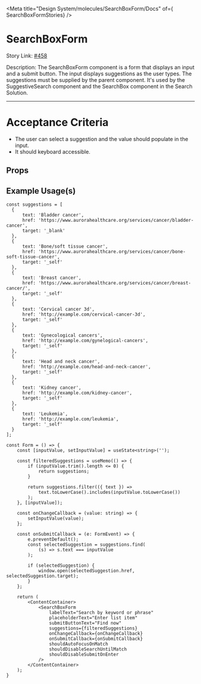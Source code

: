 
<Meta title="Design System/molecules/SearchBoxForm/Docs" of={ SearchBoxFormStories} />

# SearchBoxForm

Story Link: [#458](https://github.com/ahc-digital/migration-planning-tracking/issues/458)

Description: The SearchBoxForm component is a form that displays an input and a submit button. The input displays suggestions as the user types. The suggestions must be supplied by the parent component.
It's used by the SuggestiveSearch component and the SearchBox component in the Search Solution.

---
# Acceptance Criteria
- The user can select a suggestion and the value should populate in the input.
- It should keyboard accessible.

<Stories />

## Props
<Controls />


## Example Usage(s)
```tsx
const suggestions = [
  {
      text: 'Bladder cancer',
      href: 'https://www.aurorahealthcare.org/services/cancer/bladder-cancer',
      target: '_blank'
  },
  {
      text: 'Bone/soft tissue cancer',
      href: 'https://www.aurorahealthcare.org/services/cancer/bone-soft-tissue-cancer',
      target: '_self'
  },
  {
      text: 'Breast cancer',
      href: 'https://www.aurorahealthcare.org/services/cancer/breast-cancer/',
      target: '_self'
  },
  {
      text: 'Cervical cancer 3d',
      href: 'http://example.com/cervical-cancer-3d',
      target: '_self'
  },
  {
      text: 'Gynecological cancers',
      href: 'http://example.com/gynelogical-cancers',
      target: '_self'
  },
  {
      text: 'Head and neck cancer',
      href: 'http://example.com/head-and-neck-cancer',
      target: '_self'
  },
  {
      text: 'Kidney cancer',
      href: 'http://example.com/kidney-cancer',
      target: '_self'
  },
  {
      text: 'Leukemia',
      href: 'http://example.com/leukemia',
      target: '_self'
  }
];

const Form = () => {
    const [inputValue, setInputValue] = useState<string>('');

    const filteredSuggestions = useMemo(() => {
        if (inputValue.trim().length <= 0) {
            return suggestions;
        }

        return suggestions.filter(({ text }) =>
            text.toLowerCase().includes(inputValue.toLowerCase())
        );
    }, [inputValue]);

    const onChangeCallback = (value: string) => {
        setInputValue(value);
    };

    const onSubmitCallback = (e: FormEvent) => {
        e.preventDefault();
        const selectedSuggestion = suggestions.find(
            (s) => s.text === inputValue
        );

        if (selectedSuggestion) {
            window.open(selectedSuggestion.href, selectedSuggestion.target);
        }
    };

    return (
        <ContentContainer>
            <SearchBoxForm
                labelText="Search by keyword or phrase"
                placeholderText="Enter list item"
                submitButtonText="Find now"
                suggestions={filteredSuggestions}
                onChangeCallback={onChangeCallback}
                onSubmitCallback={onSubmitCallback}
                shouldAutoFocusOnMatch
                shouldDisableSearchUntilMatch
                shouldDisableSubmitOnEnter
            />
        </ContentContainer>
    );
}
```
